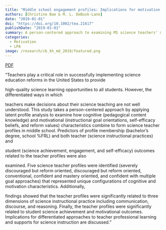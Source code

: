 ```yaml
---
title: "Middle school engagement profiles: Implications for motivation and achievement in science"
authors: [Christine Bae & M. L. DeBusk-Lane]
date: "2019-01-01"
doi: "https://doi.org/10.1002/tea.21617"
publishDate: "2019-01-01"
summary: A person-centered approach to examining MS science teachers' motivation.
categories:
  - Motivation
  - LPA
image: /research/cb_kh_md_2019/featured.png
---
```


::: {.column-page-inset .text-center}
```{=html}
<a class="btn btn-outline-danger btn-lg" href="/files/cb_mldl_LID_2019.pdf" target="_blank" rel="noopener">PDF</a>
```
:::

<!-- ![](featured.png){.image-fluid .mx-auto .d-block} -->

"Teachers play a critical role in successfully implementing science education reforms in the United States to provide

high-quality science learning opportunities to all students. However, the differentiated ways in which

teachers make decisions about their science teaching are not well understood. This study takes a person-centered approach by applying latent profile analysis to examine how cognitive (pedagogical content knowledge) and motivational (instructional goal orientations, self-efficacy beliefs, and reform values) characteristics combine to form science teacher profiles in middle school. Predictors of profile membership (bachelor's degree, school %FRL) and both teacher (science instructional practices) and

student (science achievement, engagement, and self-efficacy) outcomes related to the teacher profiles were also

examined. Five science teacher profiles were identified (severely discouraged but reform oriented, discouraged but reform oriented, conventional, confident and mastery oriented, and confident with multiple goal approaches) that represented unique configurations of cognitive and motivation characteristics. Additionally,

findings showed that the teacher profiles were significantly related to three dimensions of science instructional practice including communication, discourse, and reasoning. Finally, the teacher profiles were significantly related to student science achievement and motivational outcomes. Implications for differentiated approaches to teacher professional learning and supports for science instruction are discussed."
